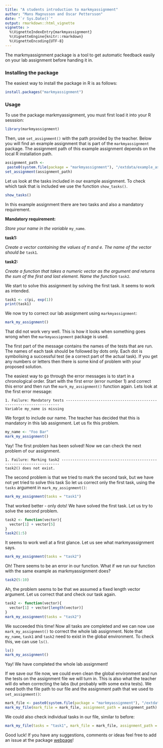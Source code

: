 ```yaml
---
title: "A students introduction to markmyassignment"
author: "Mans Magnusson and Oscar Pettersson"
date: "`r Sys.Date()`"
output: rmarkdown::html_vignette
vignette: >
  %\VignetteIndexEntry{markmyassignment}
  %\VignetteEngine{knitr::rmarkdown}
  %\VignetteEncoding{UTF-8}
---
```


The markmyassignment package is a tool to get automatic feedback easily on your lab assignment before handing it in.

### Installing the package

The easiest way to install the package in R is as follows:

```r
install.packages("markmyassignment")
```


### Usage

To use the package markmyassignment, you must first load it into your R sesssion:

```r
library(markmyassignment)
```

Then, use ```set_assignment()``` with the path provided by the teacher. Below you will find an example assignment that is part of the ```markmyassignment``` package. The assignment path of this example assignment depends on the local R installation path.

```r
assignment_path <- 
 paste0(system.file(package = "markmyassignment"), "/extdata/example_assignment01.yml")
set_assignment(assignment_path)
```

Let us look at the tasks included in our example assignment. To check which task that is included we use the function ```show_tasks()```.

```r
show_tasks()
```

In this example assignment there are two tasks and also a mandatory requirement.

**Mandatory requirement: **

*Store your name in the variable* ```my_name```*.*

**task1:**

*Create a vector containing the values of $\pi$ and e. The name of the vector should be* ```task1```*.*

**task2:**

*Create a function that takes a numeric vector as the argument and returns the sum of the first and last element. Name the function* ```task2```*.*

We start to solve this assignment by solving the first task. It seems to work as intended.

```r
task1 <- c(pi, exp(1))
print(task1)
```

We now try to correct our lab assignment using ```markmyassignment```:

```r
mark_my_assignment()
```

That did not work very well. This is how it looks when something goes wrong when the ```markmyassignment``` package is used.

The first part of the message contains the names of the tests that are run. The names of each task should be followed by dots only. Each dot is symbolising a successful test (ie a correct part of the actual task). If you get any numbers or letters then there is some kind of problem with your proposed solution.

The easiest way to go through the error messages is to start in a chronological order. Start with the first error (error number 1) and correct this error and then run the ```mark_my_assignment()``` function again. Lets look at the first error message:

```
1. Failure: Mandatory tests -------------------------------------------------------------------
Variable my_name is missing
```

We forgot to include our name. The teacher has decided that this is mandatory in this lab assignment. Let us fix this problem.

```r
my_name <- "Foo Bar"
mark_my_assignment()
```

Yay! The first problem has been solved! Now we can check the next problem of our assignment.

```
1. Failure: Marking task2 ---------------------------------------------------------------------
task2() does not exist.
```

The second problem is that we tried to mark the second task, but we have not yet tried to solve this task So let us correct only the first task, using the ```tasks``` argument in ```mark_my_assignment()```:

```r
mark_my_assignment(tasks = "task1")
```

That worked better - only dots! We have solved the first task. Let us try to solve the second problem.

```r
task2 <- function(vector){
  vector[1] + vector[5]
}
task2(1:5)
```

It seems to work well at a first glance. Let us see what markmyassignment says.

```r
mark_my_assignment(tasks = "task2")
```

Oh! There seems to be an error in our function. What if we run our function with the same example as markmyassignment does?

```r
task2(5:10)
```

Ah, the problem seems to be that we assumed a fixed length vector argument. Let us correct that and check our task again.

```r
task2 <- function(vector){
  vector[1] + vector[length(vector)]
}
mark_my_assignment(tasks = "task2")
```

We succeeded this time! Now all tasks are completed and we can now use ```mark_my_assignment()``` to correct the whole lab assignment. Note that ```my_name```, ```task1``` and ```task2``` need to exist in the global environment. To check this, we can use ```ls()```.

```r
ls()
mark_my_assignment()
```

Yay! We have completed the whole lab assignment!

If we save our file now, we could even clean the global environment and run the tests on the assignment file we will turn in. This is also what the teacher will do when correcting the labs (but probably with some extra tests). We need both the file path to our file and the  assignment path that we used to ```set_assignment()```:

```r
mark_file <- paste0(system.file(package = "markmyassignment"), "/extdata/example_lab_file.R")
mark_my_file(mark_file = mark_file, assignment_path = assignment_path)
```

We could also check individual tasks in our file, similar to before:

```r
mark_my_file(tasks = "task1", mark_file = mark_file, assignment_path = assignment_path)
```

Good luck! If you have any suggestions, comments or ideas feel free to add an issue at  the package [webpage](https://github.com/MansMeg/markmyassignment)!

